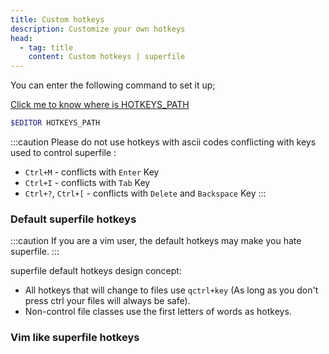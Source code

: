 ```yaml
---
title: Custom hotkeys
description: Customize your own hotkeys
head:
  - tag: title
    content: Custom hotkeys | superfile
---
```



You can enter the following command to set it up;

[Click me to know where is HOTKEYS_PATH](/configure/config-file-path#hotkeys)

```bash
$EDITOR HOTKEYS_PATH
```

:::caution
Please do not use hotkeys with ascii codes conflicting with keys used to control superfile : 
- `Ctrl+M` - conflicts with `Enter` Key
- `Ctrl+I` - conflicts with `Tab` Key
- `Ctrl+?`, `Ctrl+[` - conflicts with `Delete` and `Backspace` Key
:::

### Default superfile hotkeys

:::caution
If you are a vim user, the default hotkeys may make you hate superfile.
:::

superfile default hotkeys design concept:
- All hotkeys that will change to files use `qctrl+key` (As long as you don't press ctrl your files will always be safe).
- Non-control file classes use the first letters of words as hotkeys.

<CodeBlock file="src/superfile_config/hotkeys.toml" />

### Vim like superfile hotkeys

<CodeBlock file="src/superfile_config/vimHotkeys.toml" />